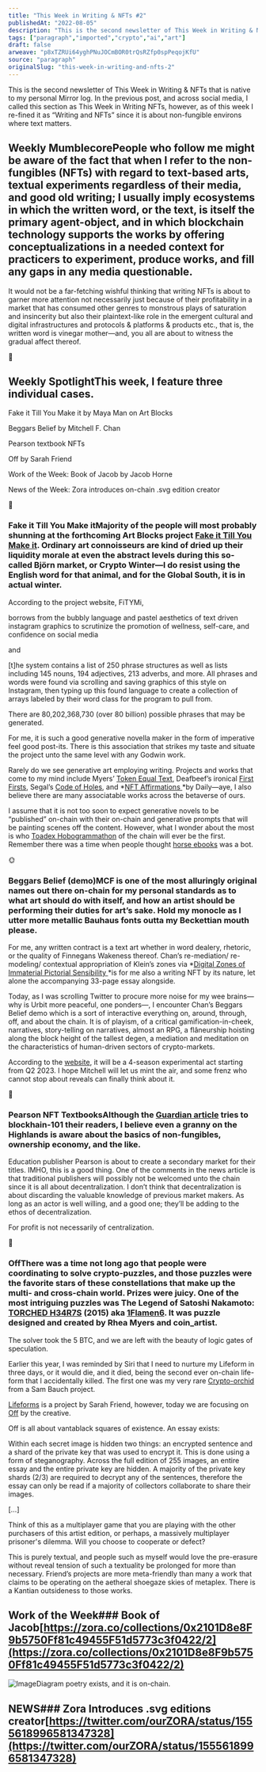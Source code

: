 ```yaml
---
title: "This Week in Writing & NFTs #2"
publishedAt: "2022-08-05"
description: "This is the second newsletter of This Week in Writing & NFTs that is native to my personal Mirror log. In the previous post, and across social media,......"
tags: ["paragraph","imported","crypto","ai","art"]
draft: false
arweave: "p8xTZRUi64yghPNuJOCmBOR0trQsRZfp0spPeqojKfU"
source: "paragraph"
originalSlug: "this-week-in-writing-and-nfts-2"
---
```


This is the second newsletter of This Week in Writing & NFTs that is native to my personal Mirror log. In the previous post, and across social media, I called this section as This Week in Writing NFTs, however, as of this week I re-fined it as “Writing and NFTs” since it is about non-fungible environs where text matters.

## Weekly MumblecorePeople who follow me might be aware of the fact that when I refer to the non-fungibles (NFTs) with regard to text-based arts, textual experiments regardless of their media, and good old writing; I usually imply ecosystems in which the written word, or the text, is itself the primary agent-object, and in which blockchain technology supports the works by offering conceptualizations in a needed context for practicers to experiment, produce works, and fill any gaps in any media questionable.

It would not be a far-fetching wishful thinking that writing NFTs is about to garner more attention not necessarily just because of their profitability in a market that has consumed other genres to monstrous plays of saturation and insincerity but also their plaintext-like role in the emergent cultural and digital infrastructures and protocols & platforms & products etc., that is, the written word is vinegar mother—and, you all are about to witness the gradual affect thereof.

🐸

## Weekly SpotlightThis week, I feature three individual cases.

Fake it Till You Make it by Maya Man on Art Blocks

Beggars Belief by Mitchell F. Chan

Pearson textbook NFTs

Off by Sarah Friend

Work of the Week: Book of Jacob by Jacob Horne

News of the Week: Zora introduces on-chain .svg edition creator

🦍

### Fake it Till You Make itMajority of the people will most probably shunning at the forthcoming Art Blocks project [Fake it Till You Make it](https://fakeittillyoumakeit.lol/). Ordinary art connoisseurs are kind of dried up their liquidity morale at even the abstract levels during this so-called Björn market, or Crypto Winter—I do resist using the English word for that animal, and for the Global South, it is in actual winter.

According to the project website, FiTYMi,

borrows from the bubbly language and pastel aesthetics of text driven instagram graphics to scrutinize the promotion of wellness, self-care, and confidence on social media

and

[t]he system contains a list of 250 phrase structures as well as lists including 145 nouns, 194 adjectives, 213 adverbs, and more. All phrases and words were found via scrolling and saving graphics of this style on Instagram, then typing up this found language to create a collection of arrays labeled by their word class for the program to pull from.

There are 80,202,368,730 (over 80 billion) possible phrases that may be generated.

For me, it is such a good generative novella maker in the form of imperative feel good post-its. There is this association that strikes my taste and situate the project unto the same level with any Godwin work.

Rarely do we see generative art employing writing. Projects and works that come to my mind include Myers’ [Token Equal Text](https://rhea.art/tokens-equal-text), Deafbeef’s ironical [First Firsts](https://www.deafbeef.com/first.htm), Segal’s [Code of Holes](https://www.folia.app/works/11), and *[NFT Affirmations ](https://nftaffirmations.io/)*by Daily—aye, I also believe there are many associatable works across the betaverse of ours.

I assume that it is not too soon to expect generative novels to be “published” on-chain with their on-chain and generative prompts that will be painting scenes off the content. However, what I wonder about the most is who [Toadex Hobogrammathon](https://ubu-mirror.ch/ubu/toadex_name.html) of the chain will ever be the first. Remember there was a time when people thought [horse ebooks](https://en.wikipedia.org/wiki/Horse_ebooks) was a bot.

🌞

### Beggars Belief (demo)MCF is one of the most alluringly original names out there on-chain for my personal standards as to what art should do with itself, and how an artist should be performing their duties for art’s sake. Hold my monocle as I utter more metallic Bauhaus fonts outta my Beckettian mouth please.

For me, any written contract is a text art whether in word dealery, rhetoric, or the quality of Finnegans Wakeness thereof. Chan’s re-mediation/ re-modeling/ contextual appropriation of Klein’s zones via *[Digital Zones of Immaterial Pictorial Sensibility ](https://chan.gallery/ikb/)*is for me also a writing NFT by its nature, let alone the accompanying 33-page essay alongside.

Today, as I was scrolling Twitter to procure more noise for my wee brains—why is Urbit more peaceful, one ponders—, I encounter Chan’s Beggars Belief demo which is a sort of interactive everything on, around, through, off, and about the chain. It is of playism, of a critical gamification-in-cheek, narratives, story-telling on narratives, almost an RPG, a flâneurship hoisting along the block height of the tallest degen, a mediation and meditation on the characteristics of human-driven sectors of crypto-markets.

According to the [website](https://chan.gallery/beggarsbelief/), it will be a 4-season experimental act starting from Q2 2023. I hope Mitchell will let us mint the air, and some frenz who cannot stop about reveals can finally think about it.

🌊

### Pearson NFT TextbooksAlthough the [Guardian article](https://www.theguardian.com/books/2022/aug/02/pearson-plans-to-sell-its-textbooks-as-nfts) tries to blockhain-101 their readers, I believe even a granny on the Highlands is aware about the basics of non-fungibles, ownership economy, and the like.

Education publisher Pearson is about to create a secondary market for their titles. IMHO, this is a good thing. One of the comments in the news article is that traditional publishers will possibly not be welcomed unto the chain since it is all about decentralization. I don’t think that decentralization is about discarding the valuable knowledge of previous market makers. As long as an actor is well willing, and a good one; they’ll be adding to the ethos of decentralization.

For profit is not necessarily of centralization.

🌴

### OffThere was a time not long ago that people were coordinating to solve crypto-puzzles, and those puzzles were the favorite stars of these constellations that make up the multi- and cross-chain world. Prizes were juicy. One of the most intriguing puzzles was The Legend of Satoshi Nakamoto: [TORCHED H34R7S](https://opensea.io/assets/ethereum/0xe55c8732de80cb474c756440082270e3b2ac7af7/2) (2015) aka [1Flamen6](https://www.blockchain.com/btc/address/1FLAMEN6rq2BqMnkUmsJBqCGWdwgVKcegd). It was puzzle designed and created by Rhea Myers and coin_artist.

The solver took the 5 BTC, and we are left with the beauty of logic gates of speculation.

Earlier this year, I was reminded by Siri that I need to nurture my Lifeform in three days, or it would die, and it died, being the second ever on-chain life-form that I accidentally killed. The first one was my very rare [Crypto-orchid](https://cryptorchids.io/) from a Sam Bauch project.

[Lifeforms](https://lifeforms.supply/about) is a project by Sarah Friend, however, today we are focusing on [Off](https://off.supply/) by the creative.

Off is all about vantablack squares of existence. An essay exists:

Within each secret image is hidden two things: an encrypted sentence and a shard of the private key that was used to encrypt it. This is done using a form of steganography. Across the full edition of 255 images, an entire essay and the entire private key are hidden. A majority of the private key shards (2/3) are required to decrypt any of the sentences, therefore the essay can only be read if a majority of collectors collaborate to share their images.

[…]

Think of this as a multiplayer game that you are playing with the other purchasers of this artist edition, or perhaps, a massively multiplayer prisoner&apos;s dilemma. Will you choose to cooperate or defect?

This is purely textual, and people such as myself would love the pre-erasure without reveal tension of such a textuality be prolonged for more than necessary. Friend’s projects are more meta-friendly than many a work that claims to be operating on the aetheral shoegaze skies of metaplex. There is a Kantian outsideness to those works.

## Work of the Week### Book of Jacob[https://zora.co/collections/0x2101D8e8F9b5750Ff81c49455F51d5773c3f0422/2](https://zora.co/collections/0x2101D8e8F9b5750Ff81c49455F51d5773c3f0422/2)

![Image](https://storage.googleapis.com/papyrus_images/0a5b491b460a4619c9102c7a6fdf9316.png)Diagram poetry exists, and it is on-chain.

## NEWS### Zora Introduces .svg editions creator[https://twitter.com/ourZORA/status/1555618996581347328](https://twitter.com/ourZORA/status/1555618996581347328)